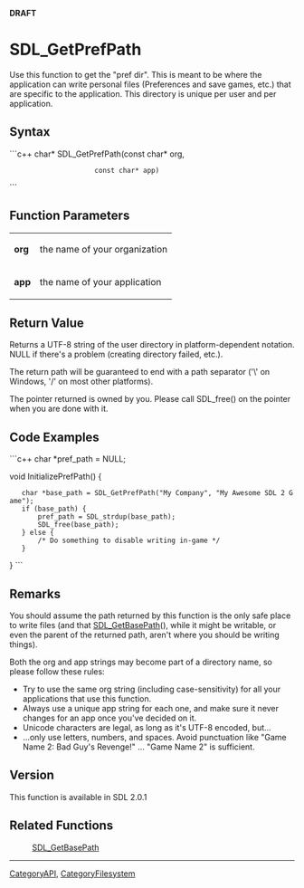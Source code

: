 <!-- pragma section-numbers off -->
<!-- pragma camelcase off -->
'''DRAFT'''

= SDL_GetPrefPath =
Use this function to get the "pref dir". This is meant to be where the application can write personal files (Preferences and save games, etc.) that are specific to the application.  This directory is unique per user and per application.



== Syntax ==
```c++
char* SDL_GetPrefPath(const char* org,
                      const char* app)
```

== Function Parameters ==
{|
|'''org'''
|the name of your organization
|-
|'''app'''
|the name of your application
|}


== Return Value ==
Returns a UTF-8 string of the user directory in platform-dependent notation. NULL if there's a problem (creating directory failed, etc.).

The return path will be guaranteed to end with a path separator ('\' on Windows, '/' on most other platforms).

The pointer returned is owned by you. Please call SDL_free() on the pointer when you are done with it.

== Code Examples ==
```c++
char *pref_path = NULL;

void InitializePrefPath() {
    char *base_path = SDL_GetPrefPath("My Company", "My Awesome SDL 2 Game");
    if (base_path) {
        pref_path = SDL_strdup(base_path);
        SDL_free(base_path);
    } else {
        /* Do something to disable writing in-game */
    }
}
```


== Remarks ==
You should assume the path returned by this function is the only safe place to write files (and that [[SDL_GetBasePath]](), while it might be writable, or even the parent of the returned path, aren't where you should be writing things).

Both the org and app strings may become part of a directory name, so please follow these rules:

* Try to use the same org string (including case-sensitivity) for all your applications that use this function.
* Always use a unique app string for each one, and make sure it never changes for an app once you've decided on it.
* Unicode characters are legal, as long as it's UTF-8 encoded, but...
* ...only use letters, numbers, and spaces. Avoid punctuation like "Game Name 2: Bad Guy's Revenge!" ... "Game Name 2" is sufficient.

== Version ==
This function is available in SDL 2.0.1

== Related Functions ==
:[[SDL_GetBasePath]]

----
[[CategoryAPI]], [[CategoryFilesystem]]
